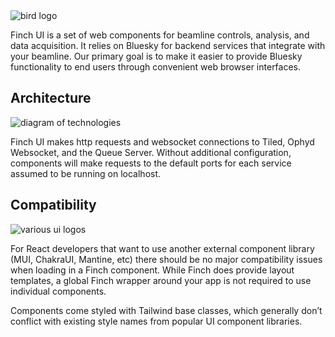 


<Meta title="About" />
<div className="mainContainer">
  <img src={FinchBannerLarge} alt="bird logo" className="banner" />
  <p>Finch UI is a set of web components for beamline controls, analysis, and data acquisition. It relies on Bluesky for backend services that integrate with your beamline. Our primary goal is to make it easier to provide Bluesky functionality to end users through convenient web browser interfaces.</p>
  
  <section className=""> 
    <h2 className="">Architecture</h2>
    <img src={FinchArchitecture} alt="diagram of technologies" className="banner " />
    <p>Finch UI makes http requests and websocket connections to Tiled, Ophyd Websocket, and the Queue Server. Without additional configuration, components will make requests to the default ports for each service assumed to be running on localhost.    </p>
  </section>

  <section className=""> 
    <h2 className="">Compatibility</h2>
    <img src={FinchCompatibility} alt="various ui logos" className="banner " />
    <p>For React developers that want to use another external component library (MUI, ChakraUI, Mantine, etc) there should be no major compatibility issues when loading in a Finch component. While Finch does provide layout templates, a global Finch wrapper around your app is not required to use individual components. </p>
    <p>Components come styled with Tailwind base classes, which generally don’t conflict with existing style names from popular UI component libraries. </p>
  </section>
</div>

<style>
{`
  .banner {
    max-width: 650px;
    margin: auto;
    margin-top: 1rem;
    margin-bottom: 1rem;
  }

  .diagram {
    width: 650px;
  }

  .mainContainer {
    max-width: 700px;
    margin: auto;
    height: 100%;
    display: flex;
    gap: 2rem;
    flex-direction: column;
  }

  section {
    margin-top: 2rem;
    margin-bottom: 2rem;
  }
`}
</style>

